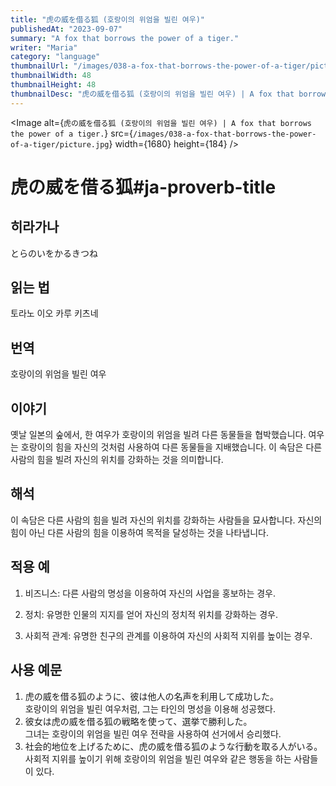 ```yaml
---
title: "虎の威を借る狐 (호랑이의 위엄을 빌린 여우)"
publishedAt: "2023-09-07"
summary: "A fox that borrows the power of a tiger."
writer: "Maria"
category: "language"
thumbnailUrl: "/images/038-a-fox-that-borrows-the-power-of-a-tiger/picture.jpg"
thumbnailWidth: 48
thumbnailHeight: 48
thumbnailDesc: "虎の威を借る狐 (호랑이의 위엄을 빌린 여우) | A fox that borrows the power of a tiger."
---
```


<Image
  alt={`虎の威を借る狐 (호랑이의 위엄을 빌린 여우) | A fox that borrows the power of a tiger.`}
  src={`/images/038-a-fox-that-borrows-the-power-of-a-tiger/picture.jpg`}
  width={1680}
  height={184}
/>

# 虎の威を借る狐#ja-proverb-title

## 히라가나

とらのいをかるきつね

## 읽는 법

토라노 이오 카루 키츠네

## 번역

호랑이의 위엄을 빌린 여우

## 이야기

옛날 일본의 숲에서, 한 여우가 호랑이의 위엄을 빌려 다른 동물들을 협박했습니다. 여우는 호랑이의 힘을 자신의 것처럼 사용하여 다른 동물들을 지배했습니다. 이 속담은 다른 사람의 힘을 빌려 자신의 위치를 강화하는 것을 의미합니다.

## 해석

이 속담은 다른 사람의 힘을 빌려 자신의 위치를 강화하는 사람들을 묘사합니다. 자신의 힘이 아닌 다른 사람의 힘을 이용하여 목적을 달성하는 것을 나타냅니다.

## 적용 예

1. 비즈니스: 다른 사람의 명성을 이용하여 자신의 사업을 홍보하는 경우.

2. 정치: 유명한 인물의 지지를 얻어 자신의 정치적 위치를 강화하는 경우.

3. 사회적 관계: 유명한 친구의 관계를 이용하여 자신의 사회적 지위를 높이는 경우.

## 사용 예문

1. 虎の威を借る狐のように、彼は他人の名声を利用して成功した。<br /> 호랑이의 위엄을 빌린 여우처럼, 그는 타인의 명성을 이용해 성공했다.
2. 彼女は虎の威を借る狐の戦略を使って、選挙で勝利した。<br /> 그녀는 호랑이의 위엄을 빌린 여우 전략을 사용하여 선거에서 승리했다.
3. 社会的地位を上げるために、虎の威を借る狐のような行動を取る人がいる。<br /> 사회적 지위를 높이기 위해 호랑이의 위엄을 빌린 여우와 같은 행동을 하는 사람들이 있다.
